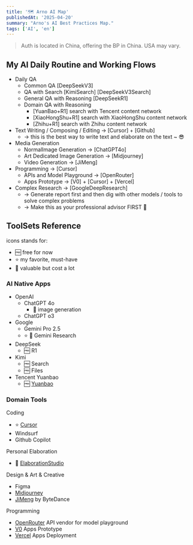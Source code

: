 ```yaml
---
title: '🗺️ Arno AI Map'
publishedAt: '2025-04-20'
summary: "Arno's AI Best Practices Map."
tags: ['AI', 'en']
---
```


> Auth is located in China, offering the BP in China. USA may vary.

## My AI Daily Routine and Working Flows

* Daily QA
  * Common QA [DeepSeekV3]
  * QA with Search [KimiSearch] [DeepSeekV3Search]
  * General QA with Reasoning [DeepSeekR1]
  * Domain QA with Reasoning
    * [YuanBao+R1] search with Tencent content network
    * [XiaoHongShu+R1] search with XiaoHongShu content network
    * [Zhihu+R1] search with Zhihu content network
* Text Writing / Composing / Editing -> [Cursor] + [Github]
  * -> this is the best way to write text and elaborate on the text ~ 😎
* Media Generation
  * NormalImage Generation -> [ChatGPT4o]
  * Art Dedicated Image Generation -> [Midjourney]
  * Video Generation -> [JiMeng]
* Programming -> [Cursor]
  * APIs and Model Playground -> [OpenRouter]
  * Apps Prototype -> [V0] + [Cursor] + [Vercel]
* Complex Research -> [GoogleDeepResearch]
  * -> Generate report first and then dig with other models / tools to solve complex problems
  * -> Make this as your professional advisor FIRST 🤩

## ToolSets Reference

icons stands for:

* 🆓 free for now
* ⭐️ my favorite, must-have
* 💎 valuable but cost a lot

### AI Native Apps

* OpenAI
  * ChatGPT 4o
    * 💎 image generation
  * ChatGPT o3
* Google
  * Gemini Pro 2.5
  * ⭐️ 💎 Gemini Research
* DeepSeek
  * 🆓 R1
* Kimi
  * 🆓 Search
  * 🆓 Files
* Tencent Yuanbao
  * 🆓 [Yuanbao](https://yuanbao.tencent.com/)

### Domain Tools

Coding

* ⭐️ [Cursor](https://www.cursor.com/)
* Windsurf
* Github Copilot

Personal Elaboration

* 💎 [ElaborationStudio](https://e-studio.ai)

Design & Art & Creative

* Figma
* [Midjourney](https://www.midjourney.com/)
* [JiMeng](https://www.jimeng.com/) by ByteDance

Programming

* [OpenRouter](https://openrouter.ai/) API vendor for model playground
* [V0](https://v0.dev/) Apps Prototype
* [Vercel](https://vercel.com/) Apps Deployment
